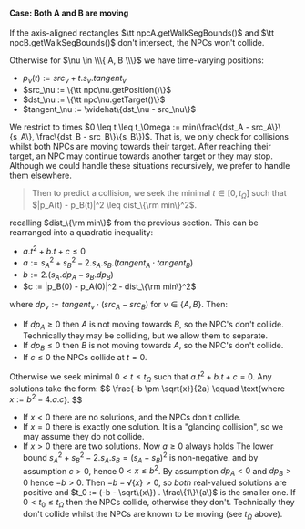 
#### Case: Both A and B are moving

If the axis-aligned rectangles
$\tt npcA.getWalkSegBounds()$ and $\tt npcB.getWalkSegBounds()$
don't intersect, the NPCs won't collide.<QedIcon/>


Otherwise for $\nu \in \\\{ A, B \\\}$ we have time-varying positions:
- $p_\nu(t) := src_\nu + t . s_\nu . tangent_\nu$
- $src_\nu := \{\tt npc\nu.getPosition()\}$
- $dst_\nu := \{\tt npc\nu.getTarget()\}$
- $tangent_\nu := \widehat\{dst_\nu - src_\nu\}$

We restrict to times $0 \leq t \leq t_\Omega := min(\frac\{dst_A - src_A\}\{s_A\}, \frac\{dst_B - src_B\}\{s_B\})$.
That is, we only check for collisions whilst both NPCs are moving towards their target.
After reaching their target, an NPC may continue towards another target or they may stop.
Although we could handle these situations recursively, we prefer to handle them elsewhere.

> Then to predict a collision,
> we seek the minimal $t \in [0, t_\Omega]$ such that $|p_A(t) - p_B(t)|^2 \leq dist_\{\rm min\}^2$.

recalling $dist_\{\rm min\}$ from the previous section.
This can be rearranged into a quadratic inequality:

- $a.t^2 + b.t + c ≤ 0$
- $a := s_A^2 + s_B^2 - 2 . s_A . s_B . (tangent_A \cdot tangent_B)$
- $b := 2. (s_A . dp_A - s_B . dp_B)$
- $c := |p_B(0) - p_A(0)|^2 - dist_\{\rm min\}^2$

where $dp_\nu := tangent_\nu \cdot (src_A - src_B)$ for $\nu \in \{ A, B \}$.
Then:
- If $dp_A \geq 0$ then $A$ is not moving towards $B$, so the NPC's don't collide.<QedIcon/> <SideNote>Technically they may be colliding, but we allow them to separate.</SideNote>
- If $dp_B \leq 0$ then $B$ is not moving towards $A$, so the NPC's don't collide.<QedIcon/>
- If $c \leq 0$ the NPCs collide at $t = 0$.<QedIcon/>

Otherwise we seek minimal $0 < t \leq t_\Omega$ such that $a.t^2 + b.t + c = 0$.
Any solutions take the form:
$$
\frac\{-b \pm \sqrt\{x\}\}\{2a\}
\qquad
\text\{where $x := b^2 - 4.a.c$\}.
$$
- If $x < 0$ there are no solutions, and the NPCs don't collide.<QedIcon/>
- If $x = 0$ there is exactly one solution. It is a "glancing collision",
  so we may assume they do not collide.<QedIcon/>
- If $x > 0$ there are two solutions.
  Now $a \geq 0$ always holds <SideNote>The lower bound $s_A^2 + s_B^2 - 2. s_A . s_B = (s_A - s_B)^2$ is non-negative.</SideNote> and by assumption $c > 0$, hence $0 < x \leq b^2$.
  By assumption $dp_A < 0$ and $dp_B > 0$ hence $-b > 0$.
  Then $-b - \sqrt\{x\} > 0$, 
  so _both_ real-valued solutions are positive and $t_0 := (-b - \sqrt\{x\}) . \frac\{1\}\{a\}$ is the smaller one.
  If $0 < t_0 \leq t_\Omega$ then the NPCs collide, otherwise they don't.<QedIcon/> <SideNote>Technically they don't collide whilst the NPCs are known to be moving (see $t_\Omega$ above).</SideNote>
